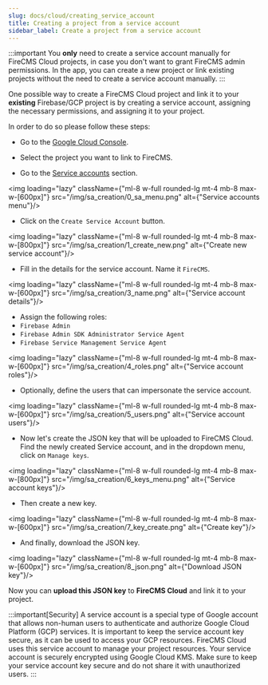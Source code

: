```yaml
---
slug: docs/cloud/creating_service_account
title: Creating a project from a service account
sidebar_label: Create a project from a service account
---
```


:::important
You **only** need to create a service account manually for FireCMS Cloud projects, in case you don't want
to grant FireCMS admin permissions. In the app, you can create a new project or link existing projects
without the need to create a service account manually.
:::

One possible way to create a FireCMS Cloud project and link it to your **existing** Firebase/GCP project is by creating
a service account, assigning the necessary permissions, and assigning it to your project.

In order to do so please follow these steps:

- Go to the [Google Cloud Console](https://console.cloud.google.com/).

- Select the project you want to link to FireCMS.

- Go to the [Service accounts](https://console.cloud.google.com/iam-admin/serviceaccounts) section.

<img
    loading="lazy"
    className={"ml-8 w-full rounded-lg mt-4 mb-8 max-w-[600px]"}
    src="/img/sa_creation/0_sa_menu.png"
    alt={"Service accounts menu"}/>

- Click on the `Create Service Account` button.

<img
    loading="lazy"
    className={"ml-8 w-full rounded-lg mt-4 mb-8 max-w-[800px]"}
    src="/img/sa_creation/1_create_new.png"
    alt={"Create new service account"}/>

- Fill in the details for the service account. Name it `FireCMS`.

<img
    loading="lazy"
    className={"ml-8 w-full rounded-lg mt-4 mb-8 max-w-[600px]"}
    src="/img/sa_creation/3_name.png"
    alt={"Service account details"}/>

- Assign the following roles:
 - `Firebase Admin`
 - `Firebase Admin SDK Administrator Service Agent`
 - `Firebase Service Management Service Agent`

<img
    loading="lazy"
    className={"ml-8 w-full rounded-lg mt-4 mb-8 max-w-[600px]"}
    src="/img/sa_creation/4_roles.png"
    alt={"Service account roles"}/>

- Optionally, define the users that can impersonate the service account.

<img
    loading="lazy"
    className={"ml-8 w-full rounded-lg mt-4 mb-8 max-w-[600px]"}
    src="/img/sa_creation/5_users.png"
    alt={"Service account users"}/>

- Now let's create the JSON key that will be uploaded to FireCMS Cloud.
Find the newly created Service account, and in the dropdown menu, click on `Manage keys`.

<img
    loading="lazy"
    className={"ml-8 w-full rounded-lg mt-4 mb-8 max-w-[800px]"}
    src="/img/sa_creation/6_keys_menu.png"
    alt={"Service account keys"}/>

- Then create a new key.

<img
    loading="lazy"
    className={"ml-8 w-full rounded-lg mt-4 mb-8 max-w-[600px]"}
    src="/img/sa_creation/7_key_create.png"
    alt={"Create key"}/>

- And finally, download the JSON key.

<img
    loading="lazy"
    className={"ml-8 w-full rounded-lg mt-4 mb-8 max-w-[600px]"}
    src="/img/sa_creation/8_json.png"
    alt={"Download JSON key"}/>

Now you can **upload this JSON key** to **FireCMS Cloud** and link it to your project.

:::important[Security]
A service account is a special type of Google account that allows non-human users to authenticate and authorize
Google Cloud Platform (GCP) services. It is important to keep the service account key secure, as it can be used to
access your GCP resources. FireCMS Cloud uses this service account to manage your project resources.
Your service account is securely encrypted using Google Cloud KMS.
Make sure to keep your service account key secure and do not share it with unauthorized users.
:::
